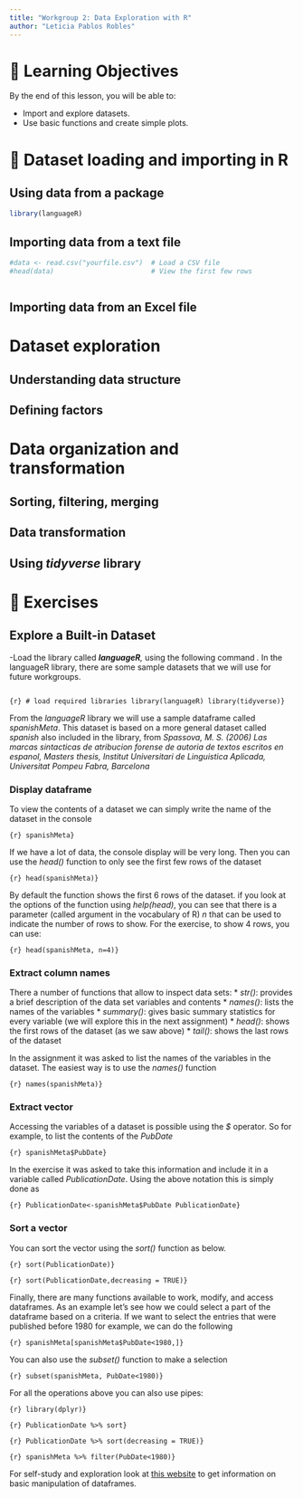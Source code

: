 ```yaml
---
title: "Workgroup 2: Data Exploration with R"
author: "Leticia Pablos Robles"
---
```


# 🧠 Learning Objectives

By the end of this lesson, you will be able to:

-   Import and explore datasets.
-   Use basic functions and create simple plots.

# 📂 Dataset loading and importing in R

## Using data from a package
```r
library(languageR)

```


## Importing data from a text file
```r
#data <- read.csv("yourfile.csv")  # Load a CSV file  
#head(data)                        # View the first few rows 
```


``` r

```

## Importing data from an Excel file

# Dataset exploration

## Understanding data structure

## Defining factors

# Data organization and transformation

## Sorting, filtering, merging

## Data transformation

## Using *tidyverse* library

# 📝 Exercises

## Explore a Built-in Dataset

-Load the library called ***languageR**,* using the following command *.* In the languageR library, there are some sample datasets that we will use for future workgroups.

``` r
```

`{r} # load required libraries library(languageR) library(tidyverse)}`

From the *languageR* library we will use a sample dataframe called *spanishMeta*. This dataset is based on a more general dataset called *spanish* also included in the library, from *Spassova, M. S. (2006) Las marcas sintacticas de atribucion forense de autoria de textos escritos en espanol, Masters thesis, Institut Universitari de Linguistica Aplicada, Universitat Pompeu Fabra, Barcelona*

### Display dataframe

To view the contents of a dataset we can simply write the name of the dataset in the console

`{r} spanishMeta}`

If we have a lot of data, the console display will be very long. Then you can use the *head()* function to only see the first few rows of the dataset

`{r} head(spanishMeta)}`

By default the function shows the first 6 rows of the dataset. if you look at the options of the function using *help(head)*, you can see that there is a parameter (called argument in the vocabulary of R) *n* that can be used to indicate the number of rows to show. For the exercise, to show 4 rows, you can use:

`{r} head(spanishMeta, n=4)}`

### Extract column names

There a number of functions that allow to inspect data sets: \* *str()*: provides a brief description of the data set variables and contents \* *names()*: lists the names of the variables \* *summary()*: gives basic summary statistics for every variable (we will explore this in the next assignment) \* *head()*: shows the first rows of the dataset (as we saw above) \* *tail()*: shows the last rows of the dataset

In the assignment it was asked to list the names of the variables in the dataset. The easiest way is to use the *names()* function

`{r} names(spanishMeta)}`

### Extract vector

Accessing the variables of a dataset is possible using the *\$* operator. So for example, to list the contents of the *PubDate*

`{r} spanishMeta$PubDate}`

In the exercise it was asked to take this information and include it in a variable called *PublicationDate*. Using the above notation this is simply done as

`{r} PublicationDate<-spanishMeta$PubDate PublicationDate}`

### Sort a vector

You can sort the vector using the *sort()* function as below.

`{r} sort(PublicationDate)}`

`{r} sort(PublicationDate,decreasing = TRUE)}`

Finally, there are many functions available to work, modify, and access dataframes. As an example let's see how we could select a part of the dataframe based on a criteria. If we want to select the entries that were published before 1980 for example, we can do the following

`{r} spanishMeta[spanishMeta$PubDate<1980,]}`

You can also use the *subset()* function to make a selection

`{r} subset(spanishMeta, PubDate<1980)}`

For all the operations above you can also use pipes:

`{r} library(dplyr)}`

`{r} PublicationDate %>% sort}`

`{r} PublicationDate %>% sort(decreasing = TRUE)}`

`{r} spanishMeta %>% filter(PubDate<1980)}`

For self-study and exploration look at [this website](https://www.statmethods.net/management/index.html) to get information on basic manipulation of dataframes.

## 
